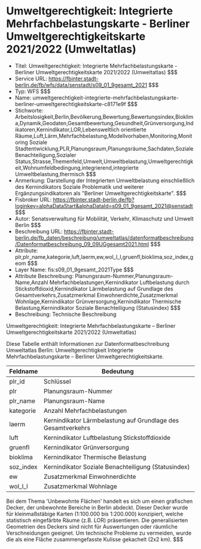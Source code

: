 # Umweltgerechtigkeit: Integrierte Mehrfachbelastungskarte - Berliner Umweltgerechtigkeitskarte 2021/2022 (Umweltatlas)
- Titel: Umweltgerechtigkeit: Integrierte Mehrfachbelastungskarte - Berliner Umweltgerechtigkeitskarte 2021/2022 (Umweltatlas) $$$
- Service URL: https://fbinter.stadt-berlin.de/fb/wfs/data/senstadt/s09_01_9gesamt_2021 $$$
- Typ: WFS $$$
- Name: umweltgerechtigkeit-integrierte-mehrfachbelastungskarte-berliner-umweltgerechtigkeitskarte-c8171e9f $$$
- Stichworte: Arbeitslosigkeit,Berlin,Bevölkerung,Bewertung,Bewertungsindex,Bioklima,Dynamik,Geodaten,Gesamtbewertung,Gesundheit,Grünversorgung,Indikatoren,Kernindikator,LOR,Lebensweltlich orientierte Räume,Luft,Lärm,Mehrfachbelastung,Modellvorhaben,Monitoring,Monitoring Soziale Stadtentwicklung,PLR,Planungsraum,Planungsräume,Sachdaten,Soziale Benachteiligung,Sozialer Status,Strasse,Themenfeld,Umwelt,Umweltbelastung,Umweltgerechtigkeit,Wohnumfeldbedingung,integrierend,integrierte Umweltbelastung,thermisch $$$
- Anmerkung: Darstellung der Integrierten Umweltbelastung einschließlich des Kernindikators Soziale Problematik und weiterer Ergänzungsindikatoren als "Berliner Umweltgerechtigkeitskarte". $$$
- Fisbroker URL: https://fbinter.stadt-berlin.de/fb?loginkey=alphaDataStart&alphaDataId=s09_01_9gesamt_2021@senstadt $$$
- Autor: Senatsverwaltung für Mobilität, Verkehr, Klimaschutz und Umwelt Berlin $$$
- Beschreibung URL: https://fbinter.stadt-berlin.de/fb_daten/beschreibung/umweltatlas/datenformatbeschreibung/Datenformatbeschreibung_09_09UGgesamt2021.html $$$
- Attribute: plr,plr_name,kategorie,luft,laerm,ew,wol_l_l,gruenfl,bioklima,soz_index,geom $$$
- Layer Name: fis:s09_01_9gesamt_2021Type $$$
- Attribute Beschreibung: Planungsraum-Nummer,Planungsraum-Name,Anzahl Mehrfachbelastungen,Kernindikator Luftbelastung durch Stickstoffdioxid,Kernindikator Lärmbelastung auf Grundlage des Gesamtverkehrs,Zusatzmerkmal Einwohnerdichte,Zusatzmerkmal Wohnlage,Kernindikator Grünversorgung,Kernindikator Thermische Belastung,Kernindikator Soziale Benachteiligung (Statusindex) $$$
- Beschreibung: Technische Beschreibung 

Umweltgerechtigkeit: Integrierte Mehrfachbelastungskarte – Berliner Umweltgerechtigkeitskarte 2021/2022 (Umweltatlas)

Diese Tabelle enthält Informationen zur Datenformatbeschreibung Umweltatlas Berlin: Umweltgerechtigkeit Integrierte Mehrfachbelastungskarte – Berliner Umweltgerechtigkeitskarte.

| Feldname   | Bedeutung                                                    |
| ---------- | ------------------------------------------------------------ |
| plr\_id    | Schlüssel                                                    |
| plr        | Planungsraum-Nummer                                          |
| plr\_name  | Planungsraum-Name                                            |
| kategorie  | Anzahl Mehrfachbelastungen                                   |
| laerm      | Kernindikator Lärmbelastung auf Grundlage des Gesamtverkehrs |
| luft       | Kernindikator Luftbelastung Stickstoffdioxide                |
| gruenfl    | Kernindikator Grünversorgung                                 |
| bioklima   | Kernindikator Thermische Belastung                           |
| soz\_index | Kernindikator Soziale Benachteiligung (Statusindex)          |
| ew         | Zusatzmerkmal Einwohnerdichte                                |
| wol\_l\_l  | Zusatzmerkmal Wohnlage                                       |

Bei dem Thema 'Unbewohnte Flächen' handelt es sich um einen grafischen Decker, der unbewohnte Bereiche in Berlin abdeckt. Dieser Decker wurde für kleinmaßstäbige Karten (1:100.000 bis 1:200.000) konzipiert, welche statistisch eingefärbte Räume (z.B. LOR) präsentieren. Die generalisierten Geometrien des Deckers sind nicht für Auswertungen oder räumliche Verschneidungen geeignet. Um technische Probleme zu vermeiden, wurde die als eine Fläche zusammengefasste Kulisse gekachelt (2x2 km). $$$
